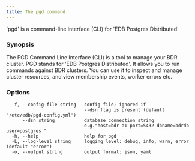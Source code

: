 ```yaml
---
title: The pgd command
---
```


'pgd' is a command-line interface (CLI) for 'EDB Postgres Distributed'

### Synopsis


The PGD Command Line Interface (CLI) is a tool to manage your BDR cluster. PGD
stands for 'EDB Postgres Distributed'. It allows you to run commands against
BDR clusters. You can use it to inspect and manage cluster resources, and view
membership events, worker errors etc.

### Options

```
  -f, --config-file string   config file; ignored if
                             --dsn flag is present (default "/etc/edb/pgd-config.yml")
      --dsn string           database connection string
                             e.g."host=bdr-a1 port=5432 dbname=bdrdb user=postgres "
  -h, --help                 help for pgd
  -L, --log-level string     logging level: debug, info, warn, error (default "error")
  -o, --output string        output format: json, yaml
```
